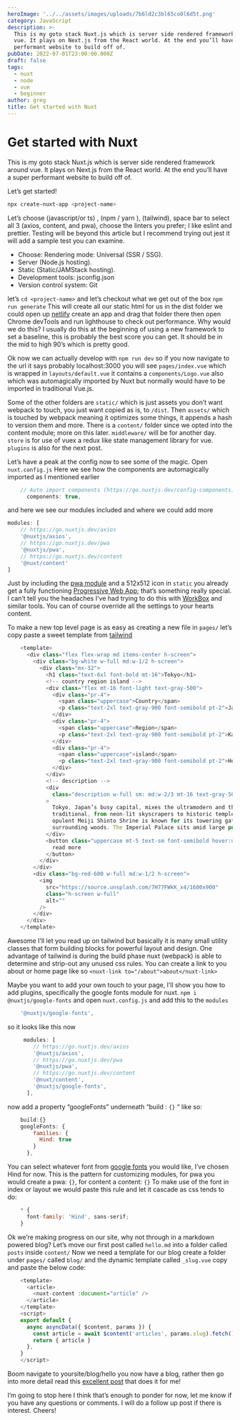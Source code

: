 ```yaml
---
heroImage: '../../assets/images/uploads/7b6ld2c3bl65co0l6d5t.png'
category: JavaScript
description: >-
  This is my goto stack Nuxt.js which is server side rendered framework around
  vue. It plays on Next.js from the React world. At the end you’ll have a super
  performant website to build off of.
pubDate: 2022-07-01T23:00:00.000Z
draft: false
tags:
  - nuxt
  - node
  - vue
  - beginner
author: greg
title: Get started with Nuxt
---
```


# Get started with Nuxt

This is my goto stack Nuxt.js which is server side rendered framework around vue. It plays on Next.js from the React world. At the end you’ll have a super performant website to build off of.

Let’s get started!

```bash
npx create-nuxt-app <project-name>
```

Let’s choose (javascript/or ts) , (npm / yarn ), (tailwind), space bar to select all 3 (axios, content, and pwa), choose the linters you prefer; I like eslint and prettier. Testing will be beyond this article but I recommend trying out jest it will add a sample test you can examine.

- Choose: Rendering mode: Universal (SSR / SSG).
- Server (Node.js hosting).
- Static (Static/JAMStack hosting).
- Development tools: jsconfig.json
- Version control system: Git

let’s `cd <project-name>` and let’s checkout what we get out of the box `npm run generate`
This will create all our static html for us in the dist folder we could open up [netlify](https://app.netlify.com/) create an app and drag that folder there then open Chrome devTools and run lighthouse to check out performance. Why would we do this? I usually do this at the beginning of using a new framework to set a baseline, this is probably the best score you can get. It should be in the mid to high 90’s which is pretty good.

Ok now we can actually develop with `npm run dev` so if you now navigate to the url it says probably localhost:3000 you will see `pages/index.vue` which is wrapped in `layouts/default.vue` it contains a `components/Logo.vue` also which was automagically imported by Nuxt but normally would have to be imported in traditional Vue.js.

Some of the other folders are `static/` which is just assets you don’t want webpack to touch, you just want copied as is, to `/dist`. Then `assets/` which is touched by webpack meaning it optimizes some things, it appends a hash to version them and more. There is a `content/` folder since we opted into the content module; more on this later. `middleware/` will be for another day. `store` is for use of vuex a redux like state management library for vue. `plugins` is also for the next post.

Let’s have a peak at the config now to see some of the magic. Open `nuxt.config.js`
Here we see how the components are automagically imported as I mentioned earlier

```javascript
    // Auto import components (https://go.nuxtjs.dev/config-components)
      components: true,
```

and here we see our modules included and where we could add more

```js
modules: [
	// https://go.nuxtjs.dev/axios
	'@nuxtjs/axios',
	// https://go.nuxtjs.dev/pwa
	'@nuxtjs/pwa',
	// https://go.nuxtjs.dev/content
	'@nuxt/content'
]
```

Just by including the [pwa module](https://pwa.nuxtjs.org/) and a 512x512 icon in `static` you already get a fully functioning [Progressive Web App](https://web.dev/progressive-web-apps/); that’s something really special. I can’t tell you the headaches I’ve had trying to do this with [WorkBox](https://developers.google.com/web/tools/workbox) and similar tools. You can of course override all the settings to your hearts content.

To make a new top level page is as easy as creating a new file in `pages/` let’s copy paste a sweet template from [tailwind](https://tailwindcomponents.com/component/hero-component)

```javascript
    <template>
      <div class="flex flex-wrap md items-center h-screen">
        <div class="bg-white w-full md:w-1/2 h-screen">
          <div class="mx-32">
            <h1 class="text-6xl font-bold mt-16">Tokyo</h1>
            <!-- country region island -->
            <div class="flex mt-16 font-light text-gray-500">
              <div class="pr-4">
                <span class="uppercase">Country</span>
                <p class="text-2xl text-gray-900 font-semibold pt-2">Japan</p>
              </div>
              <div class="pr-4">
                <span class="uppercase">Region</span>
                <p class="text-2xl text-gray-900 font-semibold pt-2">Kanto</p>
              </div>
              <div class="pr-4">
                <span class="uppercase">island</span>
                <p class="text-2xl text-gray-900 font-semibold pt-2">Honshu</p>
              </div>
            </div>
            <!-- description -->
            <div
              class="description w-full sm: md:w-2/3 mt-16 text-gray-500 text-sm"
            >
              Tokyo, Japan’s busy capital, mixes the ultramodern and the
              traditional, from neon-lit skyscrapers to historic temples. The
              opulent Meiji Shinto Shrine is known for its towering gate and
              surrounding woods. The Imperial Palace sits amid large public gardens
            </div>
            <button class="uppercase mt-5 text-sm font-semibold hover:underline">
              read more
            </button>
          </div>
        </div>
        <div class="bg-red-600 w-full md:w-1/2 h-screen">
          <img
            src="https://source.unsplash.com/7H77FWkK_x4/1600x900"
            class="h-screen w-full"
            alt=""
          />
        </div>
      </div>
    </template>
```

Awesome I’ll let you read up on tailwind but basically it is many small utility classes that form building blocks for powerful layout and design. One advantage of tailwind is during the build phase nuxt (webpack) is able to determine and strip-out any unused css rules. You can create a link to you about or home page like so `<nuxt-link to="/about">about</nuxt-link>`

Maybe you want to add your own touch to your page, I’ll show you how to add plugins, specifically the google fonts module for nuxt. `npm i @nuxtjs/google-fonts`
and open `nuxt.config.js` and add this to the `modules`

```javascript
    '@nuxtjs/google-fonts',
```

so it looks like this now

```js
     modules: [
        // https://go.nuxtjs.dev/axios
        '@nuxtjs/axios',
        // https://go.nuxtjs.dev/pwa
        '@nuxtjs/pwa',
        // https://go.nuxtjs.dev/content
        '@nuxt/content',
        '@nuxtjs/google-fonts',
      ],
```

now add a property “googleFonts” underneath “build : `{}` “ like so:

```javascript
    build:{}
    googleFonts: {
        families: {
          Hind: true
        }
      },
```

You can select whatever font from [google fonts](https://fonts.google.com/) you would like, I’ve chosen Hind for now. This is the pattern for customizing modules, for pwa you would create a pwa: `{}`, for content a content: `{}`
To make use of the font in index or layout we would paste this rule and let it cascade as css tends to do:

```javascript
    * {
      font-family: 'Hind', sans-serif;
    }
```

Ok we’re making progress on our site, why not through in a markdown powered blog? Let’s move our first post called `hello.md` into a folder called `posts` inside `content/` Now we need a template for our blog create a folder under `pages/` called `blog/` and the dynamic template called `_slug.vue` copy and paste the below code:

```javascript
    <template>
      <article>
        <nuxt-content :document="article" />
      </article>
    </template>
    <script>
    export default {
      async asyncData({ $content, params }) {
        const article = await $content('articles', params.slug).fetch()
        return { article }
      },
    }
    </script>
```

Boom navigate to yoursite/blog/hello you now have a blog, rather then go into more detail read this [excellent post](https://nuxtjs.org/blog/creating-blog-with-nuxt-content) that does it for me!

I’m going to stop here I think that’s enough to ponder for now, let me know if you have any questions or comments. I will do a follow up post if there is interest. Cheers!
